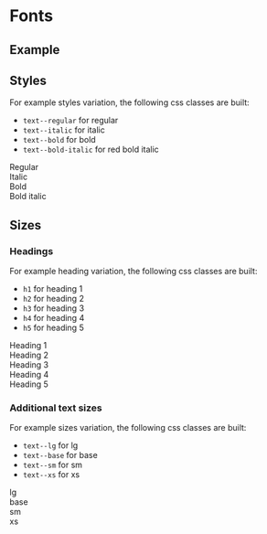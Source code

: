 
<Meta title="Foundations/Fonts/Implementation" />

# Fonts

## Example
<Canvas>
  <Story id="foundations-fonts--example"></Story>
</Canvas>

<ArgsTable of={Fonts}></ArgsTable>

## Styles
For example styles variation, the following css classes are built:
- `text--regular` for regular
- `text--italic` for italic
- `text--bold` for bold
- `text--bold-italic`  for red bold italic

<Canvas>
  <div>
    <div class="text--regular">Regular</div>
    <div class="text--italic">Italic</div>
    <div class="text--bold">Bold</div>
    <div class="text--bold-italic">Bold italic</div>
  </div>
</Canvas>

## Sizes

### Headings
For example heading variation, the following css classes are built:
- `h1` for heading 1
- `h2` for heading 2
- `h3` for heading 3
- `h4` for heading 4
- `h5` for heading 5

<Canvas>
  <div>
    <div class="h1 text--bold">Heading 1</div>
    <div class="h2 text--bold">Heading 2</div>
    <div class="h3 text--bold">Heading 3</div>
    <div class="h4 text--bold">Heading 4</div>
    <div class="h5 text--bold">Heading 5</div>
  </div>
</Canvas>

### Additional text sizes
For example sizes variation, the following css classes are built:
- `text--lg` for lg
- `text--base` for base
- `text--sm` for sm
- `text--xs` for xs

<Canvas>
  <div>
    <div class="text--lg">lg</div>
    <div class="text--base">base</div>
    <div class="text--sm">sm</div>
    <div class="text--xs">xs</div>
  </div>
</Canvas>